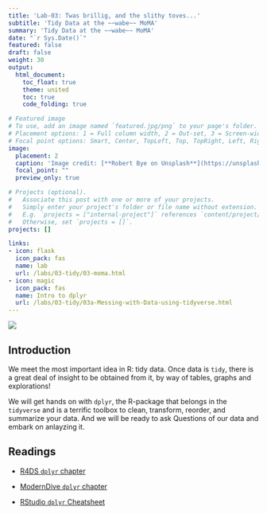 ```yaml
---
title: 'Lab-03: Twas brillig, and the slithy toves...'
subtitle: 'Tidy Data at the ~~wabe~~ MoMA'
summary: 'Tidy Data at the ~~wabe~~ MoMA'
date: "`r Sys.Date()`"
featured: false
draft: false
weight: 30
output:
  html_document:
    toc_float: true
    theme: united
    toc: true
    code_folding: true

# Featured image
# To use, add an image named `featured.jpg/png` to your page's folder.
# Placement options: 1 = Full column width, 2 = Out-set, 3 = Screen-width
# Focal point options: Smart, Center, TopLeft, Top, TopRight, Left, Right, BottomLeft, Bottom, BottomRight
image:
  placement: 2
  caption: 'Image credit: [**Robert Bye on Unsplash**](https://unsplash.com/photos/a3Mv2jJTI0s)'
  focal_point: ""
  preview_only: true

# Projects (optional).
#   Associate this post with one or more of your projects.
#   Simply enter your project's folder or file name without extension.
#   E.g. `projects = ["internal-project"]` references `content/project/deep-learning/index.md`.
#   Otherwise, set `projects = []`.
projects: []

links:
- icon: flask
  icon_pack: fas
  name: lab
  url: /labs/03-tidy/03-moma.html
- icon: magic
  icon_pack: fas
  name: Intro to dplyr
  url: /labs/03-tidy/03a-Messing-with-Data-using-tidyverse.html
---
```

![](featured.jpg)

##  Introduction

We meet the most important idea in R: tidy data. Once data is `tidy`, there is a great deal of insight to be obtained from it, by way of tables, graphs and explorations!

We will get hands on with `dplyr`, the R-package that belongs in the `tidyverse` and is a terrific toolbox to clean, transform, reorder, and summarize your data. And we will be ready to ask Questions of our data and embark on anlayzing it. 

## Readings



+ [R4DS `dplyr` chapter](http://r4ds.had.co.nz/transform.html)

+ [ModernDive `dplyr` chapter](http://moderndive.com/5-wrangling.html)

+ [RStudio `dplyr` Cheatsheet](https://github.com/rstudio/cheatsheets/blob/master/data-transformation.pdf)
